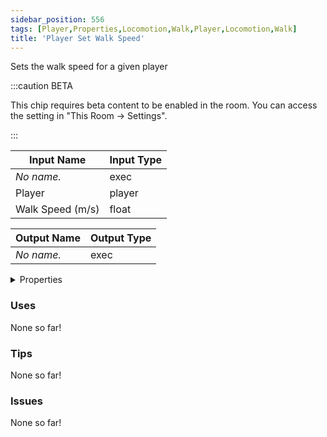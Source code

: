```yaml
---
sidebar_position: 556
tags: [Player,Properties,Locomotion,Walk,Player,Locomotion,Walk]
title: 'Player Set Walk Speed'
---
```


Sets the walk speed for a given player

:::caution BETA

This chip requires beta content to be enabled in the room. You can access the setting in "This Room -> Settings".

:::


<EsbSvg />

| Input Name | Input Type |
|-----------|-----------|
| *No name.* | exec |
| Player | player |
| Walk Speed (m/s) | float |

| Output Name | Output Type |
|-----------|-----------|
| *No name.* | exec |


<details>
  <summary>Properties</summary>
  <div>
    <div>
    <table>
      <thead>
        <tr>
          <th>Is beta required?</th>
          <th>✅</th>
        </tr>
        <tr>
          <th>Is this chip a trolling risk?</th>
          <th>❌</th>
        </tr>
        <tr>
          <th>Is this chip a role assignment risk?</th>
          <th>❌</th>
        </tr>
        <tr>
          <th>Chip UUID</th>
          <th>56454777-7c0d-4d1c-acd2-112d7c7a0e31</th>
        </tr>
      </thead>
    </table>
    </div>
  </div>
</details>

### Uses

None so far!

### Tips

None so far!

### Issues

None so far!